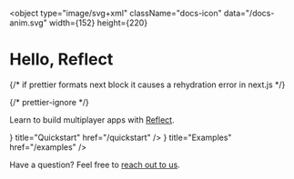 
<object
  type="image/svg+xml"
  className="docs-icon"
  data="/docs-anim.svg"
  width={152}
  height={220}
></object>

<h1 className="overview-masthead">
  <span>Hello, </span>
  <span>Reflect</span>
</h1>

{/* if prettier formats next block it causes a rehydration error in next.js */}

{/* prettier-ignore */}
<p className="overview-byline"><span>Learn to build multiplayer apps
  with <a href="https://reflect.net/">Reflect</a>.</span></p>

<Cards>
  <Card icon={<QuickStarts />} title="Quickstart" href="/quickstart" />
  <Card icon={<Examples />} title="Examples" href="/examples" />
</Cards>

Have a question? Feel free to [reach out to us](mailto://hi@reflect.net).

